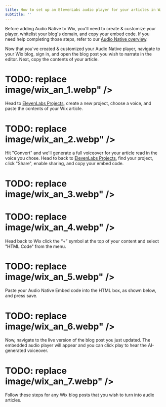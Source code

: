 ```yaml
---
title: How to set up an ElevenLabs audio player for your articles in Wix
subtitle: ''
---
```


Before adding Audio Native to Wix, you'll need to create & customize your player, whitelist your blog's domain, and copy your embed code. If you need help completing those steps, refer to our [Audio Native overview](https://elevenlabs.io/docs/audio-native/overview).

Now that you've created & customized your Audio Native player, navigate to your Wix blog, sign in, and open the blog post you wish to narrate in the editor.
Next, copy the contents of your article.

# TODO: replace image/wix_an_1.webp" />

Head to [ElevenLabs Projects](https://elevenlabs.io/app/projects), create a new project, choose a voice, and paste the contents of your Wix article.

# TODO: replace image/wix_an_2.webp" />

Hit "Convert" and we'll generate a full voiceover for your article read in the voice you chose.
Head to back to [ElevenLabs Projects](https://elevenlabs.io/app/projects), find your project, click "Share", enable sharing, and copy your embed code.

# TODO: replace image/wix_an_3.webp" />

# TODO: replace image/wix_an_4.webp" />

Head back to Wix click the “+” symbol at the top of your content and select "HTML Code" from the menu.

# TODO: replace image/wix_an_5.webp" />

Paste your Audio Native Embed code into the HTML box, as shown below, and press save.

# TODO: replace image/wix_an_6.webp" />

Now, navigate to the live version of the blog post you just updated. The embedded audio player will appear and you can click play to hear the AI-generated voiceover.

# TODO: replace image/wix_an_7.webp" />

Follow these steps for any Wix blog posts that you wish to turn into audio articles.
